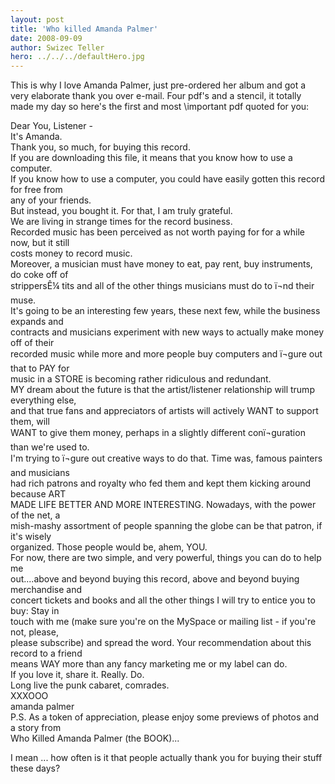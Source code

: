 ```yaml
---
layout: post
title: 'Who killed Amanda Palmer'
date: 2008-09-09
author: Swizec Teller
hero: ../../../defaultHero.jpg
---
```

This is why I love Amanda Palmer, just pre-ordered her album and got a very elaborate thank you over e-mail. Four pdf's and a stencil, it totally made my day so here's the first and most \\important pdf quoted for you:

Dear You, Listener -  
It's Amanda.  
Thank you, so much, for buying this record.  
If you are downloading this file, it means that you know how to use a computer.  
If you know how to use a computer, you could have easily gotten this record for free from  
any of your friends.  
But instead, you bought it. For that, I am truly grateful.  
We are living in strange times for the record business.  
Recorded music has been perceived as not worth paying for for a while now, but it still  
costs money to record music.  
Moreover, a musician must have money to eat, pay rent, buy instruments, do coke off of  
strippersÊ¼ tits and all of the other things musicians must do to ï¬nd their muse.  
It's going to be an interesting few years, these next few, while the business expands and  
contracts and musicians experiment with new ways to actually make money off of their  
recorded music while more and more people buy computers and ï¬gure out that to PAY for  
music in a STORE is becoming rather ridiculous and redundant.  
MY dream about the future is that the artist/listener relationship will trump everything else,  
and that true fans and appreciators of artists will actively WANT to support them, will  
WANT to give them money, perhaps in a slightly different conï¬guration than we're used to.  
I'm trying to ï¬gure out creative ways to do that. Time was, famous painters and musicians  
had rich patrons and royalty who fed them and kept them kicking around because ART  
MADE LIFE BETTER AND MORE INTERESTING. Nowadays, with the power of the net, a  
mish-mashy assortment of people spanning the globe can be that patron, if it's wisely  
organized. Those people would be, ahem, YOU.  
For now, there are two simple, and very powerful, things you can do to help me  
out....above and beyond buying this record, above and beyond buying merchandise and  
concert tickets and books and all the other things I will try to entice you to buy: Stay in  
touch with me (make sure you're on the MySpace or mailing list - if you're not, please,  
please subscribe) and spread the word. Your recommendation about this record to a friend  
means WAY more than any fancy marketing me or my label can do.  
If you love it, share it. Really. Do.  
Long live the punk cabaret, comrades.  
XXXOOO  
amanda palmer  
P.S. As a token of appreciation, please enjoy some previews of photos and a story from  
Who Killed Amanda Palmer (the BOOK)...  
  
I mean ... how often is it that people actually thank you for buying their stuff these days?